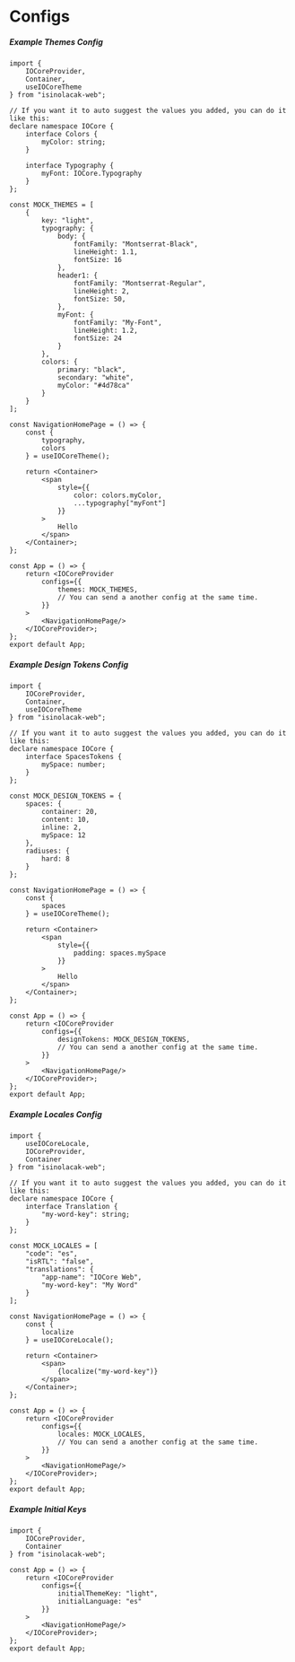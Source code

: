
<Meta title="Docs/Getting Started/Configs" />

# Configs

##### Example Themes Config

```tsx
import {
    IOCoreProvider,
    Container,
    useIOCoreTheme
} from "isinolacak-web";

// If you want it to auto suggest the values you added, you can do it like this:
declare namespace IOCore {
	interface Colors {
        myColor: string;
    }

    interface Typography {
        myFont: IOCore.Typography
    }
};

const MOCK_THEMES = [
    {
        key: "light",
        typography: {
            body: {
                fontFamily: "Montserrat-Black",
                lineHeight: 1.1,
                fontSize: 16
            },
            header1: {
                fontFamily: "Montserrat-Regular",
                lineHeight: 2,
                fontSize: 50,
	        },
            myFont: {
                fontFamily: "My-Font",
                lineHeight: 1.2,
                fontSize: 24
            }
        },
        colors: {
            primary: "black",
            secondary: "white",
            myColor: "#4d78ca"
        }
    }
];

const NavigationHomePage = () => {
    const {
        typography,
        colors
    } = useIOCoreTheme();

    return <Container>
        <span
            style={{
                color: colors.myColor,
                ...typography["myFont"]
            }}
        >
            Hello
        </span>
    </Container>;
};

const App = () => {
    return <IOCoreProvider
        configs={{
            themes: MOCK_THEMES,
            // You can send a another config at the same time.
        }}
    >
        <NavigationHomePage/>
    </IOCoreProvider>;
};
export default App;
```

##### Example Design Tokens Config

```tsx
import {
    IOCoreProvider,
    Container,
    useIOCoreTheme
} from "isinolacak-web";

// If you want it to auto suggest the values you added, you can do it like this:
declare namespace IOCore {
	interface SpacesTokens {
        mySpace: number;
    }
};

const MOCK_DESIGN_TOKENS = {
    spaces: {
        container: 20,
        content: 10,
        inline: 2,
        mySpace: 12
    },
    radiuses: {
        hard: 8
    }
};

const NavigationHomePage = () => {
    const {
        spaces
    } = useIOCoreTheme();

    return <Container>
        <span
            style={{
                padding: spaces.mySpace
            }}
        >
            Hello
        </span>
    </Container>;
};

const App = () => {
    return <IOCoreProvider
        configs={{
            designTokens: MOCK_DESIGN_TOKENS,
            // You can send a another config at the same time.
        }}
    >
        <NavigationHomePage/>
    </IOCoreProvider>;
};
export default App;
```

##### Example Locales Config

```tsx
import {
    useIOCoreLocale,
    IOCoreProvider,
    Container
} from "isinolacak-web";

// If you want it to auto suggest the values you added, you can do it like this:
declare namespace IOCore {
	interface Translation {
        "my-word-key": string;
    }
};

const MOCK_LOCALES = [
    "code": "es",
    "isRTL": "false",
    "translations": {
        "app-name": "IOCore Web",
        "my-word-key": "My Word"
    }
];

const NavigationHomePage = () => {
    const {
        localize
    } = useIOCoreLocale();

    return <Container>
        <span>
            {localize("my-word-key")}
        </span>
    </Container>;
};

const App = () => {
    return <IOCoreProvider
        configs={{
            locales: MOCK_LOCALES,
            // You can send a another config at the same time.
        }}
    >
        <NavigationHomePage/>
    </IOCoreProvider>;
};
export default App;
```

##### Example Initial Keys

```tsx
import {
    IOCoreProvider,
    Container
} from "isinolacak-web";

const App = () => {
    return <IOCoreProvider
        configs={{
            initialThemeKey: "light",
            initialLanguage: "es"
        }}
    >
        <NavigationHomePage/>
    </IOCoreProvider>;
};
export default App;
```
